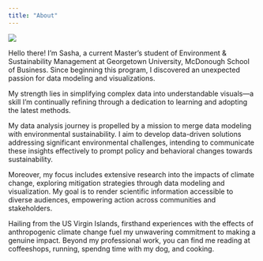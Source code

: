 ```yaml
---
title: "About"
---
```


![](posts/post_1/profile.jpeg){fig-align="center"}

Hello there! I'm Sasha, a current Master's student of Environment & Sustainability Management at Georgetown University, McDonough School of Business. Since beginning this program, I discovered an unexpected passion for data modeling and visualizations.

My strength lies in simplifying complex data into understandable visuals---a skill I'm continually refining through a dedication to learning and adopting the latest methods.

My data analysis journey is propelled by a mission to merge data modeling with environmental sustainability. I aim to develop data-driven solutions addressing significant environmental challenges, intending to communicate these insights effectively to prompt policy and behavioral changes towards sustainability.

Moreover, my focus includes extensive research into the impacts of climate change, exploring mitigation strategies through data modeling and visualization. My goal is to render scientific information accessible to diverse audiences, empowering action across communities and stakeholders.

Hailing from the US Virgin Islands, firsthand experiences with the effects of anthropogenic climate change fuel my unwavering commitment to making a genuine impact. Beyond my professional work, you can find me reading at coffeeshops, running, spendng time with my dog, and cooking.
